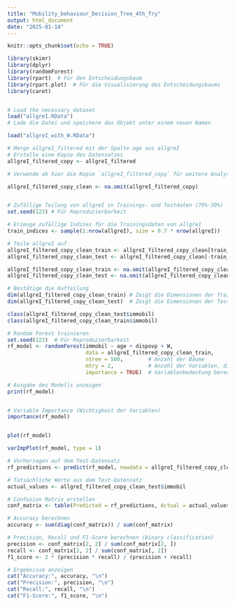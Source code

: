 ```yaml
---
title: "Mobility_behaviour_Decision_Tree_4th_Try"
output: html_document
date: "2025-01-14"
---
```


```r
knitr::opts_chunk$set(echo = TRUE)
```

```r

library(skimr)
library(dplyr)
library(randomForest)
library(rpart)  # Für den Entscheidungsbaum
library(rpart.plot)  # Für die Visualisierung des Entscheidungsbaums
library(caret)


# Load the necessary dataset
load("allgreI.RData") 
# Lade die Datei und speichere das Objekt unter einem neuen Namen

load("allgreI_with_W.RData")

# Merge allgreI_filtered mit der Spalte age aus allgreI
# Erstelle eine Kopie des Datensatzes
allgreI_filtered_copy <- allgreI_filtered

# Verwende ab hier die Kopie `allgreI_filtered_copy` für weitere Analysen

allgreI_filtered_copy_clean <- na.omit(allgreI_filtered_copy)


# Zufällige Teilung von allgreI in Trainings- und Testdaten (70%-30%)
set.seed(123) # Für Reproduzierbarkeit

# Erzeuge zufällige Indizes für die Trainingsdaten von allgreI
train_indices <- sample(1:nrow(allgreI), size = 0.7 * nrow(allgreI))

# Teile allgreI auf
allgreI_filtered_copy_clean_train <- allgreI_filtered_copy_clean[train_indices, ]
allgreI_filtered_copy_clean_test <- allgreI_filtered_copy_clean[-train_indices, ]

allgreI_filtered_copy_clean_train <- na.omit(allgreI_filtered_copy_clean_train)
allgreI_filtered_copy_clean_test <- na.omit(allgreI_filtered_copy_clean_test)

# Bestätige die Aufteilung
dim(allgreI_filtered_copy_clean_train) # Zeigt die Dimensionen der Trainingsdaten
dim(allgreI_filtered_copy_clean_test)  # Zeigt die Dimensionen der Testdaten

class(allgreI_filtered_copy_clean_test$immobil)
class(allgreI_filtered_copy_clean_train$immobil)
```
```r

# Random Forest trainieren
set.seed(123)  # Für Reproduzierbarkeit
rf_model <- randomForest(immobil ~ age + dispovp + W, 
                         data = allgreI_filtered_copy_clean_train, 
                         ntree = 500,        # Anzahl der Bäume
                         mtry = 2,           # Anzahl der Variablen, die für jeden Baum berücksichtigt werden
                         importance = TRUE)  # Variablenbedeutung berechnen

# Ausgabe des Modells anzeigen
print(rf_model)


# Variable Importance (Wichtigkeit der Variablen)
importance(rf_model)


plot(rf_model)

varImpPlot(rf_model, type = 1)
```
```r
# Vorhersagen auf dem Test-Datensatz
rf_predictions <- predict(rf_model, newdata = allgreI_filtered_copy_clean_test)

# Tatsächliche Werte aus dem Test-Datensatz
actual_values <- allgreI_filtered_copy_clean_test$immobil

# Confusion Matrix erstellen
conf_matrix <- table(Predicted = rf_predictions, Actual = actual_values)

# Accuracy berechnen
accuracy <- sum(diag(conf_matrix)) / sum(conf_matrix)

# Precision, Recall und F1-Score berechnen (binary classification)
precision <- conf_matrix[2, 2] / sum(conf_matrix[2, ])
recall <- conf_matrix[2, 2] / sum(conf_matrix[, 2])
f1_score <- 2 * (precision * recall) / (precision + recall)

# Ergebnisse anzeigen
cat("Accuracy:", accuracy, "\n")
cat("Precision:", precision, "\n")
cat("Recall:", recall, "\n")
cat("F1-Score:", f1_score, "\n")



```

